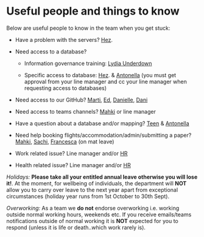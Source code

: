 # Useful people and things to know

Below are useful people to know in the team when you get stuck:

-   Have a problem with the servers? [Hez](mailto:hezekiah.omulo@ndorms.ox.ac.uk).

-   Need access to a database?

    -   Information governance training: [Lydia Underdown](malto:infogov@ndorms.ox.ac.uk)

    -   Specific access to database: [Hez](mailto:hezekiah.omulo@ndorms.ox.ac.uk). & [Antonella](mailto:antonella.delmestri@ndorms.ox.ac.uk) (you must get approval from your line manager and cc your line manager when requesting access to databases)

-   Need access to our GitHub? [Marti](marti.catalasabate@ndorms.ox.ac.uk), [Ed](mailto:edward.burn@ndorms.ox.ac.uk), [Danielle](mailto:danielle.newby@ndorms.ox.ac.uk), [Dani](mailto:daniel.prietoalhambra@ndorms.ox.ac.uk)

-   Need access to teams channels? [Mahki](mailto:mahkameh.mafi@ndorms.ox.ac.uk) or line manager

-   Have a question about a database and/or mapping? [Teen](malto:waiyi.man@ndorms.ox.ac.uk) & [Antonella](mailto:antonella.delmestri@ndorms.ox.ac.uk)

-   Need help booking flights/accommodation/admin/submitting a paper? [Mahki](mailto:mahkameh.mafi@ndorms.ox.ac.uk), [Sachi](malto:sachi.chan@ndorms.ox.ac.uk), [Francesca](malto:francesca.walker@ndorms.ox.ac.uk) (on mat leave)

-   Work related issue? Line manager and/or [HR](hr@ndorms.ox.ac.uk)

-   Health related issue? Line manager and/or [HR](hr@ndorms.ox.ac.uk)

*Holidays:* **Please take all your entitled annual leave otherwise you will lose it!**. At the moment, for wellbeing of individuals, the department will **NOT** allow you to carry over leave to the next year apart from exceptional circumstances (holiday year runs from 1st October to 30th Sept).

*Overworking:* As a team we **do not** endorse overworking i.e. working outside normal working hours, weekends etc. If you receive emails/teams notifications outside of normal working it is **NOT** expected for you to respond (unless it is life or death..which work rarely is).
